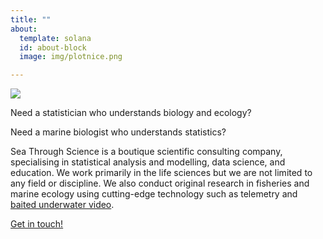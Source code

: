 ```yaml
---
title: ""
about:
  template: solana
  id: about-block
  image: img/plotnice.png

---
```


::: {#about-block}

![](logo/bluebg_horiz.png)

Need a statistician who understands biology and ecology?

Need a marine biologist who understands statistics? 

Sea Through Science is a boutique scientific consulting company, specialising in statistical analysis and modelling, data science, and education. We work primarily in the life sciences but we are not limited to any field or discipline. We also conduct original research in fisheries and marine ecology using cutting-edge technology such as telemetry and [baited underwater video](bruv/index.qmd).

:::


[Get in touch!](mailto:'Adam Smith'<adam@seathrough.science>){.btn-lg .btn-outline-success .btn role="button"}

